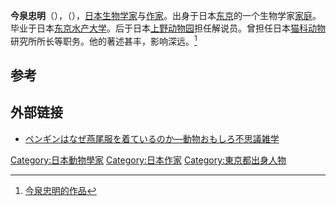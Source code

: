 {{Infobox writer 
|name      = 今泉忠明
|image     = 
|caption   = 
|birth_date = 1944年
|birth_place=[[東京都|東京都]]
|death_date =
|death_place=
|nationality = [[File:Flag_of_Japan.svg|22px]]日本
|occupation= [[作家|作家]]
|influences =
|influenced = 
}}
'''今泉忠明'''（{{bd|1944年||||Imaizumi Tadaaki}}），（{{lang-ja|今泉忠明}}），[[日本|日本]][[生物学家|生物学家]]与[[作家|作家]]。出身于日本[[东京|东京]]的一个生物学家[[家庭|家庭]]。毕业于日本[[东京水产大学|东京水产大学]]。后于日本[[上野动物园|上野动物园]]担任解说员。曾担任日本[[猫科动物|猫科动物]]研究所所长等职务。他的著述甚丰，影响深远。<ref>[http://www.jd.com/writer/%bd%f1%c8%aa%d6%d2%c3%f7_1.html 今泉忠明的作品]</ref>
==参考==
{{reflist}}

==外部链接==
*[http://bookweb.kinokuniya.co.jp/htm/4569675409.html ペンギンはなぜ燕尾服を着ているのか―動物おもしろ不思議雑学]

{{DEFAULTSORT:Imaizumi Tadaaki}}
[[Category:日本動物學家|Category:日本動物學家]]
[[Category:日本作家|Category:日本作家]]
[[Category:東京都出身人物|Category:東京都出身人物]]